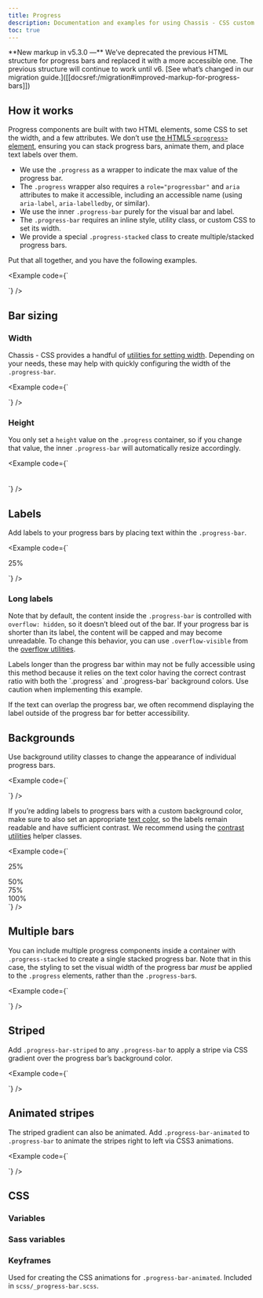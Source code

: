 ```yaml
---
title: Progress
description: Documentation and examples for using Chassis - CSS custom progress bars featuring support for stacked bars, animated backgrounds, and text labels.
toc: true
---
```


<Callout>
**New markup in v5.3.0 —** We’ve deprecated the previous HTML structure for progress bars and replaced it with a more accessible one. The previous structure will continue to work until v6. [See what’s changed in our migration guide.]([[docsref:/migration#improved-markup-for-progress-bars]])
</Callout>

## How it works

Progress components are built with two HTML elements, some CSS to set the width, and a few attributes. We don’t use [the HTML5 `<progress>` element](https://developer.mozilla.org/en-US/docs/Web/HTML/Element/progress), ensuring you can stack progress bars, animate them, and place text labels over them.

- We use the `.progress` as a wrapper to indicate the max value of the progress bar.
- The `.progress` wrapper also requires a `role="progressbar"` and `aria` attributes to make it accessible, including an accessible name (using `aria-label`, `aria-labelledby`, or similar).
- We use the inner `.progress-bar` purely for the visual bar and label.
- The `.progress-bar` requires an inline style, utility class, or custom CSS to set its width.
- We provide a special `.progress-stacked` class to create multiple/stacked progress bars.

Put that all together, and you have the following examples.

<Example code={`<div class="progress" role="progressbar" aria-label="Basic example" aria-valuenow="0" aria-valuemin="0" aria-valuemax="100">
    <div class="progress-bar" style="width: 0%"></div>
  </div>
  <div class="progress" role="progressbar" aria-label="Basic example" aria-valuenow="25" aria-valuemin="0" aria-valuemax="100">
    <div class="progress-bar" style="width: 25%"></div>
  </div>
  <div class="progress" role="progressbar" aria-label="Basic example" aria-valuenow="50" aria-valuemin="0" aria-valuemax="100">
    <div class="progress-bar" style="width: 50%"></div>
  </div>
  <div class="progress" role="progressbar" aria-label="Basic example" aria-valuenow="75" aria-valuemin="0" aria-valuemax="100">
    <div class="progress-bar" style="width: 75%"></div>
  </div>
  <div class="progress" role="progressbar" aria-label="Basic example" aria-valuenow="100" aria-valuemin="0" aria-valuemax="100">
    <div class="progress-bar" style="width: 100%"></div>
  </div>`} />

## Bar sizing

### Width

Chassis - CSS provides a handful of [utilities for setting width]([[docsref:/utilities/sizing]]). Depending on your needs, these may help with quickly configuring the width of the `.progress-bar`.

<Example code={`<div class="progress" role="progressbar" aria-label="Basic example" aria-valuenow="75" aria-valuemin="0" aria-valuemax="100">
    <div class="progress-bar w-75"></div>
  </div>`} />

### Height

You only set a `height` value on the `.progress` container, so if you change that value, the inner `.progress-bar` will automatically resize accordingly.

<Example code={`<div class="progress" role="progressbar" aria-label="Example 1px high" aria-valuenow="25" aria-valuemin="0" aria-valuemax="100" style="height: 1px">
    <div class="progress-bar" style="width: 25%"></div>
  </div>
  <div class="progress" role="progressbar" aria-label="Example 20px high" aria-valuenow="25" aria-valuemin="0" aria-valuemax="100" style="height: 20px">
    <div class="progress-bar" style="width: 25%"></div>
  </div>`} />

## Labels

Add labels to your progress bars by placing text within the `.progress-bar`.

<Example code={`<div class="progress" role="progressbar" aria-label="Example with label" aria-valuenow="25" aria-valuemin="0" aria-valuemax="100">
    <div class="progress-bar" style="width: 25%">25%</div>
  </div>`} />

### Long labels

Note that by default, the content inside the `.progress-bar` is controlled with `overflow: hidden`, so it doesn’t bleed out of the bar. If your progress bar is shorter than its label, the content will be capped and may become unreadable. To change this behavior, you can use `.overflow-visible` from the [overflow utilities]([[docsref:/utilities/overflow]]).

<Callout type="warning">
Labels longer than the progress bar within may not be fully accessible using this method because it relies on the text color having the correct contrast ratio with both the `.progress` and `.progress-bar` background colors. Use caution when implementing this example.

If the text can overlap the progress bar, we often recommend displaying the label outside of the progress bar for better accessibility.
</Callout>

## Backgrounds

Use background utility classes to change the appearance of individual progress bars.

<Example code={`<div class="progress" role="progressbar" aria-label="Success example" aria-valuenow="25" aria-valuemin="0" aria-valuemax="100">
    <div class="progress-bar bg-success" style="width: 25%"></div>
  </div>
  <div class="progress" role="progressbar" aria-label="Info example" aria-valuenow="50" aria-valuemin="0" aria-valuemax="100">
    <div class="progress-bar bg-info" style="width: 50%"></div>
  </div>
  <div class="progress" role="progressbar" aria-label="Warning example" aria-valuenow="75" aria-valuemin="0" aria-valuemax="100">
    <div class="progress-bar bg-warning" style="width: 75%"></div>
  </div>
  <div class="progress" role="progressbar" aria-label="Danger example" aria-valuenow="100" aria-valuemin="0" aria-valuemax="100">
    <div class="progress-bar bg-danger" style="width: 100%"></div>
  </div>`} />

<Callout name="warning-color-assistive-technologies" />

If you’re adding labels to progress bars with a custom background color, make sure to also set an appropriate [text color]([[docsref:/utilities/colors#colors]]), so the labels remain readable and have sufficient contrast. We recommend using the [contrast utilities]([[docsref:/utilities/contrast]]) helper classes.

<Example code={`<div class="progress" role="progressbar" aria-label="Success example" aria-valuenow="25" aria-valuemin="0" aria-valuemax="100">
    <div class="progress-bar bg-contrast fg-success" style="width: 25%">25%</div>
  </div>
  <div class="progress" role="progressbar" aria-label="Info example" aria-valuenow="50" aria-valuemin="0" aria-valuemax="100">
    <div class="progress-bar bg-contrast fg-info" style="width: 50%">50%</div>
  </div>
  <div class="progress" role="progressbar" aria-label="Warning example" aria-valuenow="75" aria-valuemin="0" aria-valuemax="100">
    <div class="progress-bar bg-contrast fg-warning" style="width: 75%">75%</div>
  </div>
  <div class="progress" role="progressbar" aria-label="Danger example" aria-valuenow="100" aria-valuemin="0" aria-valuemax="100">
    <div class="progress-bar bg-contrast fg-danger" style="width: 100%">100%</div>
  </div>`} />

## Multiple bars

You can include multiple progress components inside a container with `.progress-stacked` to create a single stacked progress bar. Note that in this case, the styling to set the visual width of the progress bar *must* be applied to the `.progress` elements, rather than the `.progress-bar`s.

<Example code={`<div class="progress-stacked">
    <div class="progress" role="progressbar" aria-label="Segment one" aria-valuenow="15" aria-valuemin="0" aria-valuemax="100" style="width: 15%">
      <div class="progress-bar"></div>
    </div>
    <div class="progress" role="progressbar" aria-label="Segment two" aria-valuenow="30" aria-valuemin="0" aria-valuemax="100" style="width: 30%">
      <div class="progress-bar bg-success"></div>
    </div>
    <div class="progress" role="progressbar" aria-label="Segment three" aria-valuenow="20" aria-valuemin="0" aria-valuemax="100" style="width: 20%">
      <div class="progress-bar bg-info"></div>
    </div>
  </div>`} />

## Striped

Add `.progress-bar-striped` to any `.progress-bar` to apply a stripe via CSS gradient over the progress bar’s background color.

<Example code={`<div class="progress" role="progressbar" aria-label="Default striped example" aria-valuenow="10" aria-valuemin="0" aria-valuemax="100">
    <div class="progress-bar progress-bar-striped" style="width: 10%"></div>
  </div>
  <div class="progress" role="progressbar" aria-label="Success striped example" aria-valuenow="25" aria-valuemin="0" aria-valuemax="100">
    <div class="progress-bar progress-bar-striped bg-success" style="width: 25%"></div>
  </div>
  <div class="progress" role="progressbar" aria-label="Info striped example" aria-valuenow="50" aria-valuemin="0" aria-valuemax="100">
    <div class="progress-bar progress-bar-striped bg-info" style="width: 50%"></div>
  </div>
  <div class="progress" role="progressbar" aria-label="Warning striped example" aria-valuenow="75" aria-valuemin="0" aria-valuemax="100">
    <div class="progress-bar progress-bar-striped bg-warning" style="width: 75%"></div>
  </div>
  <div class="progress" role="progressbar" aria-label="Danger striped example" aria-valuenow="100" aria-valuemin="0" aria-valuemax="100">
    <div class="progress-bar progress-bar-striped bg-danger" style="width: 100%"></div>
  </div>`} />

## Animated stripes

The striped gradient can also be animated. Add `.progress-bar-animated` to `.progress-bar` to animate the stripes right to left via CSS3 animations.

<Example code={`<div class="progress" role="progressbar" aria-label="Animated striped example" aria-valuenow="75" aria-valuemin="0" aria-valuemax="100">
    <div class="progress-bar progress-bar-striped progress-bar-animated" style="width: 75%"></div>
  </div>`} />

## CSS

<DocsCSS />

### Variables

<DocsCSSVars />

### Sass variables

<DocsSASSVars />

<ScssDocs name="progress-variables" file="scss/_variables.scss" />

### Keyframes

Used for creating the CSS animations for `.progress-bar-animated`. Included in `scss/_progress-bar.scss`.

<ScssDocs name="progress-keyframes" file="scss/_progress.scss" />
